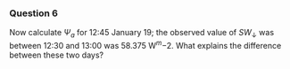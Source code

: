 ### Question 6

Now calculate $\Psi_a$ for 12:45 January 19; the observed value of $SW_\downarrow$ was between 12:30 and 13:00 was 58.375 W$^m{-2}$.  What explains the difference between these two days?